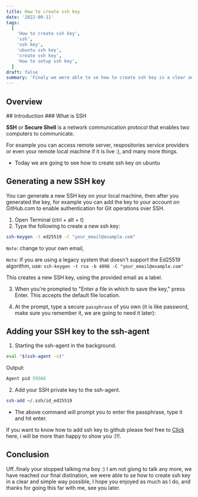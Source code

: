 ```yaml
---
title: How to create ssh key
date: '2022-09-11'
tags:
  [
    'How to create ssh key',
    'ssh',
    'ssh key',
    'ubuntu ssh key',
    'create ssh key',
    'How to setup ssh key',
  ]
draft: false
summary: 'Finaly we were able to se how to create ssh key in a clear and simple way possible, I hope you enjoyed as much as I do, and thanks for going this far with me, see you later.'
---
```



<HeaderImage
  src="/static/images/ssh.png"
  width="100%"
  height="100%"
  alt="ssh generation illustartion"
/>

## Overview

<TOCInline toc={props.toc} exclude="Overview" toHeading={2} />
## Introduction
### What is SSH

**SSH** or **Secure Shell** is a network communication protocol that enables two computers to communicate.

For example you can access remote server, respositories service providers or even your remote local machine if it is live :), and many more things.

- Today we are going to see how to create ssh key on ubuntu

## Generating a new SSH key

You can generate a new SSH key on your local machine, then after you generated the key, for example you can add the key to your account on GitHub.com to enable authentication for Git operations over SSH.

1. Open Terminal (ctrl + alt + t)
2. Type the following to create a new ssh key:

```bash
ssh-keygen -t ed25519 -C "your_email@example.com"
```
`Note`: change to your own email,

`Note`: If you are using a legacy system that doesn't support the Ed25519 algorithm, use:
 `ssh-keygen -t rsa -b 4096 -C "your_email@example.com"`


This creates a new SSH key, using the provided email as a label.

3. When you're prompted to "Enter a file in which to save the key," press Enter. This accepts the default file location.

4. At the prompt, type a secure `passphrase` of you own (it is like password, make sure you remember it, we are going to need it later):

## Adding your SSH key to the ssh-agent

1. Starting the ssh-agent in the background.
```bash
eval "$(ssh-agent -s)"
```
Output:
```js
Agent pid 59566
```

2. Add your SSH private key to the ssh-agent.
```bash
ssh-add ~/.ssh/id_ed25519
```
- The above command will prompt you to enter the passphrase, type it and hit enter.

If you want to know how to add ssh key to github please feel free to [Click]('/how-to-add-ssh-key-to-github') here, i will be more than happy to show you :)!!.

## Conclusion

Uff..finaly your stopped talking ma boy :) I am not giong to talk any more, we have reached our final distination, we were able to se how to create ssh key in a clear and simple way possible, I hope you enjoyed as much as I do, and thanks for going this far with me, see you later.
